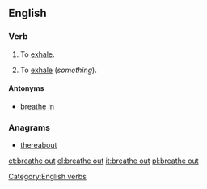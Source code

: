 ==English==

===Verb===
{{en-verb|inf=to [[breathe]] [[out]]|breathes out|breathing out|breathed out}}

# {{intransitive}} To [[exhale]].
# {{transitive}} To [[exhale]] (''something'').

====Antonyms====
* [[breathe in]]

===Anagrams===
* [[thereabout#English|thereabout]]

[[Category:English verbs]]

[[et:breathe out]]
[[el:breathe out]]
[[it:breathe out]]
[[pl:breathe out]]